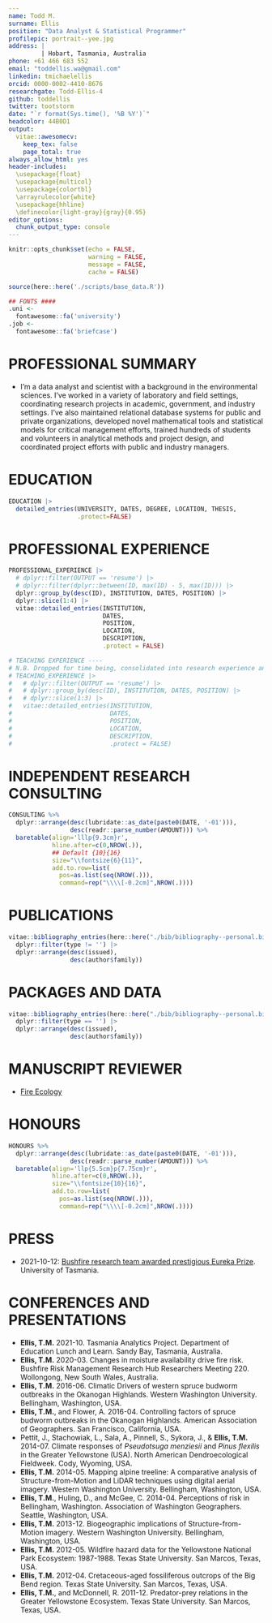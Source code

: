 ```yaml
---
name: Todd M.
surname: Ellis
position: "Data Analyst & Statistical Programmer"
profilepic: portrait--yee.jpg
address: |
         | Hobart, Tasmania, Australia
phone: +61 466 683 552
email: "toddellis.wa@gmail.com"
linkedin: tmichaelellis
orcid: 0000-0002-4410-8676
researchgate: Todd-Ellis-4
github: toddellis
twitter: tootstorm
date: "`r format(Sys.time(), '%B %Y')`"
headcolor: 44B0D1
output: 
  vitae::awesomecv:
    keep_tex: false
    page_total: true
always_allow_html: yes
header-includes:
  \usepackage{float}
  \usepackage{multicol}
  \usepackage{colortbl}
  \arrayrulecolor{white}
  \usepackage{hhline}
  \definecolor{light-gray}{gray}{0.95}
editor_options: 
  chunk_output_type: console
---
```


```r
knitr::opts_chunk$set(echo = FALSE, 
                      warning = FALSE, 
                      message = FALSE,
                      cache = FALSE)

source(here::here('./scripts/base_data.R'))

## FONTS #### 
.uni <-
  fontawesome::fa('university')
.job <-
  fontawesome::fa('briefcase')
```

# PROFESSIONAL SUMMARY

 * I’m a data analyst and scientist with a background in the environmental sciences. I’ve worked in a variety of laboratory and field settings, coordinating research projects in academic, government, and industry settings. I’ve also maintained relational database systems for public and private organizations, developed novel mathematical tools and statistical models for critical management efforts, trained hundreds of students and volunteers in analytical methods and project design, and coordinated project efforts with public and industry managers.

# EDUCATION 

```r
EDUCATION |>
  detailed_entries(UNIVERSITY, DATES, DEGREE, LOCATION, THESIS,
                   .protect=FALSE)
```

# PROFESSIONAL EXPERIENCE

```r

PROFESSIONAL_EXPERIENCE |>
  # dplyr::filter(OUTPUT == 'resume') |>
  # dplyr::filter(dplyr::between(ID, max(ID) - 5, max(ID))) |>
  dplyr::group_by(desc(ID), INSTITUTION, DATES, POSITION) |>
  dplyr::slice(1:4) |>
  vitae::detailed_entries(INSTITUTION,
                          DATES,
                          POSITION,
                          LOCATION,
                          DESCRIPTION,
                          .protect = FALSE)

```

```r
# TEACHING EXPERIENCE ----
# N.B. Dropped for time being, consolidated into research experience and renamed to professional experience
# TEACHING_EXPERIENCE |>
#   # dplyr::filter(OUTPUT == 'resume') |>
#   # dplyr::group_by(desc(ID), INSTITUTION, DATES, POSITION) |>
#   # dplyr::slice(1:3) |>
#   vitae::detailed_entries(INSTITUTION,
#                           DATES,
#                           POSITION, 
#                           LOCATION,
#                           DESCRIPTION,
#                           .protect = FALSE)
```

# INDEPENDENT RESEARCH CONSULTING

```r
CONSULTING %>%
  dplyr::arrange(desc(lubridate::as_date(paste0(DATE, '-01'))),
                 desc(readr::parse_number(AMOUNT))) %>%
  baretable(align='lllp{9.3cm}r',
            hline.after=c(0,NROW(.)),
            ## Default {10}{16}
            size="\\fontsize{6}{11}", 
            add.to.row=list(
              pos=as.list(seq(NROW(.))),
              command=rep("\\\\[-0.2cm]",NROW(.))))
```

# PUBLICATIONS

```r
vitae::bibliography_entries(here::here("./bib/bibliography--personal.bib")) |>
  dplyr::filter(type != '') |>
  dplyr::arrange(desc(issued),
                 desc(author$family))
```

# PACKAGES AND DATA

```r
vitae::bibliography_entries(here::here("./bib/bibliography--personal.bib")) |>
  dplyr::filter(type == '') |>
  dplyr::arrange(desc(issued),
                 desc(author$family))
```

# MANUSCRIPT REVIEWER

* [Fire Ecology](https://link.springer.com/journal/42408)

# HONOURS

```r
HONOURS %>%
  dplyr::arrange(desc(lubridate::as_date(paste0(DATE, '-01'))),
                 desc(readr::parse_number(AMOUNT))) %>%
  baretable(align='llp{5.5cm}p{7.75cm}r',
            hline.after=c(0,NROW(.)),
            size="\\fontsize{10}{16}",
            add.to.row=list(
              pos=as.list(seq(NROW(.))),
              command=rep("\\\\[-0.2cm]",NROW(.))))
```

# PRESS

* 2021-10-12: [Bushfire research team awarded prestigious Eureka Prize](https://www.utas.edu.au/communications/general-news/all-news/bushfire-research-team-awarded-prestigious-eureka-prize). University of Tasmania.

# CONFERENCES AND PRESENTATIONS

* **Ellis, T.M.** 2021-10. Tasmania Analytics Project. Department of Education Lunch and Learn. Sandy Bay, Tasmania, Australia.
* **Ellis, T.M.** 2020-03. Changes in moisture availability drive fire risk. Bushfire Risk Management Research Hub Researchers Meeting 220. Wollongong, New South Wales, Australia.
* **Ellis, T.M.** 2016-06. Climatic Drivers of western spruce budworm outbreaks in the Okanogan Highlands. Western Washington University. Bellingham, Washington, USA. 
* **Ellis, T.M.**, and Flower, A. 2016-04. Controlling factors of spruce budworm outbreaks in the Okanogan Highlands. American Association of Geographers. San Francisco, California, USA.
* Pettit, J., Stachowiak, L., Sala, A., Pinnell, S., Sykora, J., & **Ellis, T.M.** 2014-07. Climate responses of *Pseudotsuga menziesii* and *Pinus flexilis* in the Greater Yellowstone (USA). North American Dendroecological Fieldweek. Cody, Wyoming, USA.
* **Ellis, T.M.** 2014-05. Mapping alpine treeline: A comparative analysis of Structure-from-Motion and LiDAR techniques using digital aerial imagery. Western Washington University. Bellingham, Washington, USA. 
* **Ellis, T.M.**, Huling, D., and McGee, C. 2014-04. Perceptions of risk in Bellingham, Washington. Association of Washington Geographers. Seattle, Washington, USA.
* **Ellis, T.M.** 2013-12. Biogeographic implications of Structure-from-Motion imagery. Western Washington University. Bellingham, Washington, USA. 
* **Ellis, T.M.** 2012-05. Wildfire hazard data for the Yellowstone National Park Ecosystem: 1987-1988. Texas State University. San Marcos, Texas, USA.
* **Ellis, T.M.** 2012-04. Cretaceous-aged fossiliferous outcrops of the Big Bend region. Texas State University. San Marcos, Texas, USA.
* **Ellis, T.M.**, and McDonnell, R. 2011-12. Predator-prey relations in the Greater Yellowstone Ecosystem. Texas State University. San Marcos, Texas, USA.
